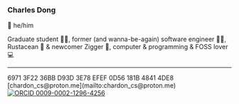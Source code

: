 
### Charles Dong

👨 he/him

Graduate student 👨‍🎓, former (and wanna-be-again) software engineer 👨‍💻,
Rustacean 🦀 & newcomer Zigger 🦎, computer & programming & FOSS lover 💻

---

<div class="flex gap-2 items-center text-sm">
  <a href="https://en.wikipedia.org/wiki/Public_key_fingerprint" target="_blank">
    <FingerprintIcon class="size-4 cursor-help" />
  </a>
  <span>6971 3F22 36BB D93D 3E78 EFEF 0D56 181B 4841 4DE8</span>
</div>

<div class="flex gap-2 items-center text-sm">
  <MailIcon class="size-4" />
  [chardon_cs@proton.me](mailto:chardon_cs@proton.me)
</div>

<div class="flex gap-2 items-center text-sm">
  <a href="https://en.wikipedia.org/wiki/ORCID" target="_blank">
    <img src="/images/orcid.svg" alt="ORCID" class="invert size-4 cursor-help" />
  </a>
  <a href="https://orcid.org/0009-0002-1296-4256" target="_blank">0009-0002-1296-4256</a>
</div>
